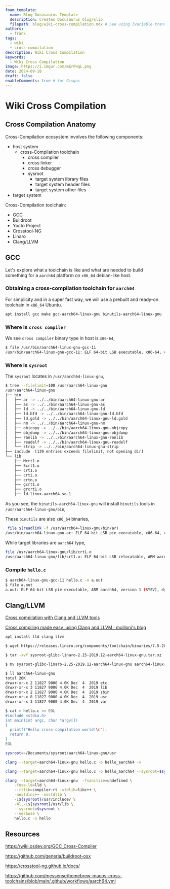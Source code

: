 ```yaml
---
foam_template:
  name: Blog Docusaurus Template
  description: Creates Docusaurus blog/slip
  filepath: blog/wiki-cross-compilation.mdx # See using [Variable transforms](https://code.visualstudio.com/docs/editor/userdefinedsnippets#_variable-transforms )
authors:
  - frank
tags:
  - wiki
  - cross-compilation
description: Wiki Cross Compilation
keywords:
  - Wiki Cross Compilation
image: https://i.imgur.com/mErPwqL.png
date: 2024-09-18
draft: false
enableComments: true # for Gisqus
---
```


# Wiki Cross Compilation

## Cross Compilation Anatomy

Cross-Compilation ecosystem involves the following components:

- host system
  - cross-Compilation toolchain
    - cross compiler
    - cross linker
    - cross debugger
    - sysroot
      - target system library files
      - target system header files
      - target system other files
- target system

<!--truncate-->

Cross-Compilation toolchain:

- GCC
- Buildroot
- Yocto Project
- Crosstool-NG
- Linaro
- Clang/LLVM

## GCC

Let's explore what a toolchain is like and what are needed to build something for a `aarch64` platform on `x86_64` debian-like host.

### Obtaining a cross-compilation toolchain for `aarch64`

For simplicity and in a super fast way, we will use a prebuilt and ready-on toolchain in `x86_64` Ubuntu.

```sh
apt install gcc make gcc-aarch64-linux-gnu binutils-aarch64-linux-gnu
```

### Where is `cross compiler`

We see `cross compiler` binary type in host is `x86-64`,

```sh
$ file /usr/bin/aarch64-linux-gnu-gcc-11
/usr/bin/aarch64-linux-gnu-gcc-11: ELF 64-bit LSB executable, x86-64, version 1 (GNU/Linux), dynamically linked, interpreter /lib64/ld-linux-x86-64.so.2, BuildID[sha1]=b1112487d0dcb759db32e15b8f40f28a05484272, for GNU/Linux 3.2.0, stripped
```

### Where is `sysroot`

The `sysroot` locates in `/usr/aarch64-linux-gnu`,

```sh
$ tree --filelimit=100 /usr/aarch64-linux-gnu
/usr/aarch64-linux-gnu
├── bin
│   ├── ar -> ../../bin/aarch64-linux-gnu-ar
│   ├── as -> ../../bin/aarch64-linux-gnu-as
│   ├── ld -> ../../bin/aarch64-linux-gnu-ld
│   ├── ld.bfd -> ../../bin/aarch64-linux-gnu-ld.bfd
│   ├── ld.gold -> ../../bin/aarch64-linux-gnu-ld.gold
│   ├── nm -> ../../bin/aarch64-linux-gnu-nm
│   ├── objcopy -> ../../bin/aarch64-linux-gnu-objcopy
│   ├── objdump -> ../../bin/aarch64-linux-gnu-objdump
│   ├── ranlib -> ../../bin/aarch64-linux-gnu-ranlib
│   ├── readelf -> ../../bin/aarch64-linux-gnu-readelf
│   └── strip -> ../../bin/aarch64-linux-gnu-strip
├── include  [139 entries exceeds filelimit, not opening dir]
└── lib
    ├── Mcrt1.o
    ├── Scrt1.o
    ├── crt1.o
    ├── crti.o
    ├── crtn.o
    ├── gcrt1.o
    ├── grcrt1.o
    ├── ld-linux-aarch64.so.1
```

As you see, the `binutils-aarch64-linux-gnu` will install `binutils` tools in `/usr/aarch64-linux-gnu/bin`,

These `binutils` are also `x86_64` binaries,

```sh
 file $(readlink -f /usr/aarch64-linux-gnu/bin/ar)
/usr/bin/aarch64-linux-gnu-ar: ELF 64-bit LSB pie executable, x86-64, version 1 (SYSV), dynamically linked, interpreter /lib64/ld-linux-x86-64.so.2, BuildID[sha1]=4f75b6dc6fe5ae92c78a51e6479ca2c65bbf5335, for GNU/Linux 3.2.0, stripped
```

While target libraries are `aarch64` type,

```sh
file /usr/aarch64-linux-gnu/lib/crt1.o
/usr/aarch64-linux-gnu/lib/crt1.o: ELF 64-bit LSB relocatable, ARM aarch64, version 1 (SYSV), for GNU/Linux 3.7.0, not stripped
```

### Compile `hello.c`

```sh
$ aarch64-linux-gnu-gcc-11 hello.c -o a.out
$ file a.out
a.out: ELF 64-bit LSB pie executable, ARM aarch64, version 1 (SYSV), dynamically linked, interpreter /lib/ld-linux-aarch64.so.1, BuildID[sha1]=367c436db0697f16039d9249e4a4e809ef9e68b3, for GNU/Linux 3.7.0, not stripped
```

## Clang/LLVM

[Cross compilation with Clang and LLVM tools](https://static.linaro.org/connect/bkk19/presentations/bkk19-210.pdf)

[Cross compiling made easy, using Clang and LLVM · mcilloni's blog](https://mcilloni.ovh/2021/02/09/cxx-cross-clang/)

```sh
apt install lld clang llvm
```

```sh
$ wget https://releases.linaro.org/components/toolchain/binaries/7.5-2019.12/aarch64-linux-gnu/sysroot-glibc-linaro-2.25-2019.12-aarch64-linux-gnu.tar.xz

$ tar -xvf sysroot-glibc-linaro-2.25-2019.12-aarch64-linux-gnu.tar.xz

$ mv sysroot-glibc-linaro-2.25-2019.12-aarch64-linux-gnu aarch64-linux-gnu
```

```sh
$ ll aarch64-linux-gnu
total 20K
drwxr-xr-x 2 11827 9000 4.0K Dec  4  2019 etc
drwxr-xr-x 3 11827 9000 4.0K Dec  4  2019 lib
drwxr-xr-x 2 11827 9000 4.0K Dec  4  2019 sbin
drwxr-xr-x 8 11827 9000 4.0K Dec  4  2019 usr
drwxr-xr-x 3 11827 9000 4.0K Dec  4  2019 var
```


```sh
$ cat > hello.c << EOL
#include <stdio.h>
int main(int argc, char *argv[])
{
  printf("Hello cross-compilation world!\n");
  return 0;
}
EOL
```

```sh
sysroot=~/Documents/sysroot/aarch64-linux-gnu/usr
```

```sh
clang --target=aarch64-linux-gnu hello.c -o hello_aarch64 -v
```

```sh
clang --target=aarch64-linux-gnu hello.c -o hello_aarch64 --sysroot=$sysroot -v
```

```sh
clang --target=aarch64-linux-gnu  -fsanitize=undefined \
    -fuse-ld=lld \
    --rtlib=compiler-rt -stdlib=libc++ \
    -nostdinc++ -nostdlib \
    -I${sysroot}/usr/include/ \
    -Wl,-L${sysroot}/usr/lib \
    --sysroot=$sysroot \
    --verbose \
    hello.c -o hello
```

## Resources

https://wiki.osdev.org/GCC_Cross-Compiler

https://github.com/generia/buildroot-osx

https://crosstool-ng.github.io/docs/

https://github.com/messense/homebrew-macos-cross-toolchains/blob/main/.github/workflows/aarch64.yml
